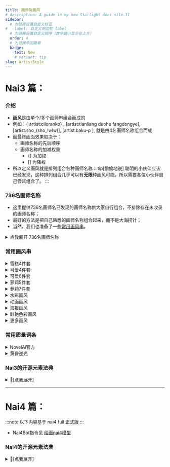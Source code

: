 ```yaml
---
title: 画师及画风
# description: A guide in my new Starlight docs site.11
sidebar:
  # 为链接设置自定义标签
#   label: 自定义侧边栏 label
  # 为链接设置自定义顺序（数字越小显示在上方）
  order: 4
  # 为链接添加徽章
  badge:
    text: New
    # variant: tip
slug: ArtistStyle
---
```


# Nai3 篇：

### 介绍
- **画风**是由单个/多个画师串组合而成的
- 例如：\{ artist:ciloranko\} , [artist:tianliang duohe fangdongye], [artist:sho_(sho_lwlw)], [artist:baku-p ],  就是由4名画师名称组合而成
- 而最终画面效果取决于：
  - 画师名称的先后顺序
  - 画师名称的加减权重
    - \{\} 为加权
    - [] 为降权
- 所以定义画风就是排列组合各种画师名称
:::tip[偷偷地说]
聪明的小伙伴应该已经发现，这种排列组合几乎可以有**无限**种画风可能，所以需要各位小伙伴自己尝试组合了。
:::


### 736名画师名称
- 这里提供736名画师名已发现的画师名称供大家自行组合，不排除存在未收录的画师名称；
- 最好的方法是把自己熟悉的画师名称组合起来，而不是大海捞针；
- 当然，我们也准备了一些[常用画风串](#常用画风串)。

<details>
<summary>点我展开 736名画师名称</summary>

:::danger[注意！]
仅供群友查阅，未经允许谢绝转载
:::

```text title="736名画师名称"
artist:ciloranko,
artist:tianliang_duohe_fangdongye,
artist:ningen_mame,
artist:sho_(sho_lwlw),
artist:rhasta,
artist:wlop,
artist:kedama_milk,
artist:ask_(askzy),
artist:as109,
artist:mika_pikazo,
artist:ke-ta,
artist:WANKE,
artist:fuzichoco,
artist:modare,
artist:onineko,
artist:yoneyama_mai,
artist:reoen,
artist:chen_bin,
artist:kawacy,
artist:mignon,
artist:hiten,
artist:ATDAN,
artist:miv4t,
artist:henreader,
artist:sy4,
artist:rei_(sanbonzakura),
artist:mochizuki_kei,
artist:Rella,
artist:anmi,
artist:tidsean,
artist:minaba_hideo,
artist:akizero1510,
artist:cierra_(ra-bit),
artist:kantoku,
artist:cogecha,
artist:ogipote,
artist:kazutake_hazano,
artist:fujiyama,
artist:omone_hokoma_agm,
artist:amazuyu_tatsuki,
artist:toosaka_asagi,
artist:fkey,
artist:miyuki_(miyuki0529),
artist:hitomaru,
artist:alphonse_(white_datura),
artist:akakura,
artist:sheya,
artist:gomzi,
artist:kousaki_rui,
artist:cutesexyrobutts,
artist:liduke,
artist:40hara,
artist:ikeuchi_tanuma,
artist:konya_karasue,
artist:lam_(ramdayo),
artist:nardack,
artist:xinzoruo,
artist:icomochi,
artist:phantom_ix_row,
artist:namie,
artist:pigeon666,
artist:demizu_posuka,
artist:onono_imoko,
artist:shion_(mirudakemann),
artist:rurudo,
artist:binggong_asylum,
artist:tokkyu,
artist:asakuraf,
artist:kuzuvine,
artist:jyt,
artist:maccha_(mochancc),
artist:hxxg,
artist:fagi_(kakikaki),
artist:yoshida_akihiko,
artist:chiaroscuro,
artist:you_shimizu,
artist:kukka,
artist:infukun,
artist:kaamin_(mariarose753),
artist:ishiyumi,
artist:naga_u,
artist:tyakomes,
artist:momoco,
artist:Torino,
artist:houkisei,
artist:yushe_quetzalli,
artist:dino_(dinoartforame),
artist:meion,
artist:yuuhagi_(amaretto-no-natsu),
artist:quasarcake,
artist:fajyobore,
artist:hiro_(dismaless),
artist:miyase_mahiro,
artist:piromizu,
artist:shimatani_azu,
artist:maeka_(kumaekake),
artist:ru_zhai,
artist:shanyao_jiang_tororo,
artist:ryou(ryoutarou),
artist:alchemaniac,
artist:karasu_raven,
artist:hoji(hooooooooji1029),
artist:kinhasu,
artist:momoko_(momopoco),
artist:yuuji_(and),
artist:milk_panda,
artist:yoshinari_you,
artist:baku-p,
artist:zhibuji_loom,
artist:asanagi,
artist:piyodera_mucha,
artist:eufoniuz,
artist:banishment,
artist:mikozin,
artist:yonchan,
artist:pottsness,
artist:shiro9jira,
artist:xilmo,
artist:tsubasa_tsubasa,
artist:redrop,
artist:aki99,
artist:dishwasher1910,
artist:potg(piotegu),
artist:nikorashi-ka,
artist:katahira_masashi,
artist:mikaze_oto,
artist:enkyo_yuuichirou,
artist:ohisashiburi,
artist:gusha_s,
artist:hews,
artist:noyu_(noyu23386566),
artist:nekojira,
artist:zuizi,
artist:observerz,
artist:u_u_zan,
artist:necomi,
artist:ashima_takumi,
artist:hisona_(suaritesumi),
artist:milkychu,
artist:sofra,
artist:yamakawa,
artist:nonco,
artist:daizu_(melon-lemon),
artist:refeia,
artist:sakura_(39ra),
artist:simao_(x_x36131422),
artist:misaka_12003-gou,
artist:cui_(jidanhaidaitang),
artist:nixeu,
artist:bee_(deadflow),
artist:beni_shake,
artist:toi8,
artist:shexyo,
artist:fishine,
artist:ireading,
artist:timbougami,
artist:butterchalk,
artist:happoubi_jin,
artist:rebecca_(keinelove),
artist:mamimi_(mamamimi),
artist:yago8_pp3,
artist:murata_range,
artist:morino_hon,
artist:harada_takehito,
artist:taitai,
artist:luicent,
artist:sumiyao_(amam),
artist:astg,
artist:yamamomo_(plank),
artist:blue-senpai,
artist:tsukareta_san,
artist:aikome_(haikome),
artist:kurumi_(recycllamo),
artist:nekoda_(maoda),
artist:healthyman,
artist:Morikura_En,
artist:wagashi_(dagashiya),
artist:himura_kiseki,
artist:tachikawa_mushimaro,
artist:novelace,
artist:shigure_ui,
artist:alpha_(alpha91),
artist:sencha_(senchat),
artist:say_hana,
artist:dungeon_meshi,
artist:konbu_wakame,
artist:menyoujan,
artist:alp,
artist:murata_yuusuke,
artist:QYS3,
artist:hisakata_souji,
artist:achiki,
artist:skyrick9413,
artist:ishikei,
artist:mashiro_shiki,
artist:silvertsuki,
artist:OKAZU,
artist:chyoel,
artist:norza,
artist:yd_(orange_maru),
artist:rucaco,
artist:himitsu_(hi_mi_tsu_2),
artist:yumenouchi_chiharu,
artist:azuuru,
artist:djheycha,
artist:ponzu(catponz),
artist:stu_dts,
artist:Kyokucho,
artist:kamitoge_supino,
artist:kitaku_(nakamachi_machi),
artist:mandrill,
artist:parsley-f,
artist:dsmile,
artist:ebimomo,
artist:shuri_(84k),
artist:echj,
artist:6_(yuchae),
artist:nadegata,
artist:k00s,
artist:naruse_hirofumi,
artist:quan_(kurisu_tina),
artist:agoto,
artist:popqn,
artist:ribiadan,
artist:qosic,
artist:deadnooodles,
artist:mamuru,
artist:shnva,
artist:ran'ou_(tamago_no_kimi),
artist:ayu_(mog),
artist:sasairebun,
artist:waterkuma,
artist:m_k,
artist:migolu,
artist:rune_(dualhart),
artist:fuya_(tempupupu),
artist:donguri_suzume,
artist:kaede_(sayappa),
artist:rinotuna,
artist:kokaki_mumose,
artist:risui_(suzu_rks),
artist:mochirong,
artist:sora_72-iro,
artist:gawako,
artist:watao,
artist:kase_daiki,
artist:toshizou_(0714),
artist:remsrar,
artist:hayana_neru,
artist:neco,
artist:rokita,
artist:puuzaki_puuna,
artist:mochi_(circle_rin),
artist:fumio_(rsqkr),
artist:huanxiang_heitu,
artist:creayus,
artist:wang_xi,
artist:kinta_(distortion),
artist:misaki12003,
artist:kitada_mo,
artist:bacius,
artist:beijuu,
artist:bukurote,
artist:songjikyo,
artist:shisantian,
artist:ttosom,
artist:KuroBlood,
artist:eip_(pepai),
artist:rukako,
artist:memmo,
artist:hoshi_(snacherubi),
artist:nibiiro_shizuka,
artist:shiratama_(shiratamaco),
artist:bm_tol,
artist:ebifurya,
artist:poco(asahi_age),
artist:nanase_nao,
artist:meito_(maze),
artist:qtonagi,
artist:itomugi-kun,
artist:fujima_takuya,
artist:null_(nyanpyoun),
artist:kani_biimu,
artist:hyouuma,
artist:mafuyu_(chibi21),
artist:mikami_mika,
artist:nuu_(nu-nyu),
artist:amaichi_esora,
artist:amashiro_natsuki,
artist:rubi-samaasanagi,
artist:toraishi_666,
artist:mvv,
artist:saku_usako_(rabbit),
artist:kanzakietc,
artist:sasa_onigiri,
artist:na_tarapisu153,
artist:gochisousama_(tanin050),
artist:takemori_shintarou,
artist:cool-kyou_shinja,
artist:kojima_takeshi,
artist:taketora_suzume,
artist:takeuchi_takashi,
artist:lambda_(kusowarota),
artist:cle_masahiro,
artist:yapo_(croquis_side),
artist:satou_kuuki,
artist:shiokonbu,
artist:zurikishi,
artist:ryota_(ry_o_ta),
artist:kylin,
artist:duoyuanjun,
artist:shimada_fumikane,
artist:ame_(uten_cancel),
artist:Endou_Okito,
artist:oyari_ashito,
artist:tira_27,
artist:void_0,
artist:ogata_tei,
artist:hong_bai,
artist:bigxixi,
artist:allenes,
artist:houraku,
artist:yuno385,
artist:mocha_(cotton),
artist:arsenixc,
artist:hagimorijia,
artist:asou_(asabu202),
artist:sarasadou_dan,
artist:shiina_kuro,
artist:john_kafka,
artist:yueko_(jiayue_wu),
artist:hagi_(ame_hagi),
artist:kuroduki_(pieat),
artist:maeda_hiroyuki,
artist:yutoka_mizu,
artist:suimya,
artist:noco,
artist:miwano_rag,
artist:bow_(bhp),
artist:doujinshi_doujin,
artist:kasumi_(skchkko),
artist:murakami_suigun,
artist:touzai(poppin_phl95),
artist:rolua,
artist:waka(wk4444),
artist:au_(d_elete),
artist:hito_komoru,
artist:zunta,
artist:komota_(kanyou_shoujo),
artist:tabi_(tabisumika),
artist:yuumei,
artist:rin_yuu,
artist:kawakami_masaki,
artist:koh_rd,
artist:k-suwabe,
artist:iuui,
artist:ajishio,
artist:marushin,
artist:solar_(happymonk),
artist:takatsuki_ichi,
artist:bbolalus,
artist:rin31153336,
artist:7010,
artist:yoru_nai,
artist:do_m_kaeru,
artist:hizuki_yayoi,
artist:nikaidou_kou,
artist:kannko_bokujou,
artist:suminagashi,
artist:mokufuu,
artist:koruri,
artist:saru,
artist:romi_(346_ura),
artist:mazjojo,
artist:xssh,
artist:si10ra,
artist:mountain_han,
artist:kahlua,
artist:gin00,
artist:muloli,
artist:higeneko,
artist:goma_satoshi,
artist:potetos7,
artist:azure_(capriccio),
artist:suzumi_(ccroquette),
artist:nanaken_nana,
artist:kotobuki_utage,
artist:shpo,
artist:umishima_senbon,
artist:gsusart,
artist:joman,
artist:shugao,
artist:komeshiro_kasu,
artist:maett,
artist:mo_(kireinamo),
artist:maki_keigo,
artist:maeshima_shigeki,
artist:ssambatea,
artist:miyoshi_yoshimi,
artist:natsuki_teru,
artist:nakano_maru,
artist:dede_(qwea_00000),
artist:takitarou,
artist:shuuko_(s_h_uuko),
artist:mura_karuki,
artist:shacho_(ko_no_ha),
artist:ocha_(popopogg),
artist:kaorihero,
artist:signalviolet,
artist:qi7pi,
artist:baocaizi,
artist:tobimura,
artist:misha_(ohds101),
artist:op_na_yarou,
artist:momose_(oqo),
artist:misekai_555,
artist:kita_senri,
artist:terrajin,
artist:13_(spice!!),
artist:tokiwa_midori_(kyokutou_funamushi),
artist:tama_(tama-s),
artist:tenobe,
artist:203wolves,
artist:matanonki,
artist:topia,
artist:poprication,
artist:barbarian_tk,
artist:nagishiro_mito,
artist:kazepana,
artist:terupancake,
artist:shimhaq,
artist:tsunako,
artist:rosuuri,
artist:shikimi_(yurakuru),
artist:nyum,
artist:rkrk,
artist:syhan,
artist:10mo,
artist:coyucom,
artist:shouu-kun,
artist:gearous,
artist:piripun,
artist:colis,
artist:ponytail_korosuke,
artist:hua_hua_de_meme,
artist:re_ghotion,
artist:hori_(hori_no_su),
artist:wata_(attaka_towel),
artist:saitou_naoki,
artist:koi_(koisan),
artist:idkuroi,
artist:haru_(hiyori-kohal),
artist:tachibana_roku,
artist:midori_foo,
artist:taesi,
artist:inudori,
artist:gya_(144),
artist:clear_glass_(mildmild1311),
artist:ookuma_nekosuke,
artist:gakky,
artist:hajika,
artist:deyui,
artist:kisaragi_yuu_(fallen_sky),
artist:ittokyu,
artist:ucmm,
artist:asatsuki_(fgfff),
artist:hanekoto,
artist:mappaninatta,
artist:kujou_karasuma,
artist:tetsurou_(fe+),
artist:ro\\xa0g\\xa0(oowack),
artist:sogawa,
artist:ainy,
artist:azuumori,
artist:myabit,
artist:miyuki_ruria,
artist:rui_(sugar3),
artist:criis-chan,
artist:aochoku,
artist:mamimu_(ko_cha_22),
artist:kouji_(campus_life),
artist:shirokitsune,
artist:kemachiku,
artist:hagoonha,
artist:haru_(nakajou-28),
artist:luke_(dydansgur),
artist:suisogenshi,
artist:namori,
artist:dadijiji,
artist:reitou_mikan,
artist:yuuka_nonoko,
artist:appleq,
artist:tsukinami_kousuke,
artist:tomozero,
artist:menma_(enaic31),
artist:hoojiro,
artist:turisasu,
artist:momiji_mao,
artist:aak,
artist:yukie_(kusaka_shi),
artist:mamyouda,
artist:miu_(miuuu_721),
artist:lamb-oic029,
artist:rariatto_(ganguri),
artist:keenh,
artist:huwari_(dnwls3010),
artist:mozukuzu_(manukedori),
artist:asazuki_norito,
artist:hyde_(tabakko),
artist:mendou_kusai,
artist:ett,
artist:niichi_(komorebi-palette),
artist:shichigatsu,
artist:akadako,
artist:swordsouls,
artist:sagami_jon,
artist:sui_(suizilla),
artist:dev_(dev0614),
artist:yoon_cook,
artist:nanoless,
artist:kz_oji,
artist:teshima_nari,
artist:yukataro,
artist:honlo,
artist:zuo_daoxing,
artist:yana_mori,
artist:massakasama,
artist:shashaki,
artist:ergot,
artist:nekoya_(liu),
artist:nekoume,
artist:yajuu,
artist:starshadowmagician,
artist:damda,
artist:saiguchi_otoufu,
artist:whoosaku,
artist:reddizen,
artist:sigm@,
artist:katsuobushi_(eba_games),
artist:amezawa_koma,
artist:uenomigi,
artist:kim_eb,
artist:e.o.,
artist:ini_(inunabe00),
artist:tunamayo_(dsasd751),
artist:cocozasa,
artist:mr.lime,
artist:ido_(teketeke),
artist:mochizuki_shiina,
artist:kame_(kamepan44231),
artist:yunamaro,
artist:nekotoufu,
artist:hekiga_(freelot),
artist:jill_07km,
artist:matanukinuki,
artist:kanikama,
artist:sincos,
artist:kouyafu,
artist:atte_nanakusa,
artist:loliconder,
artist:meinoss,
artist:nekonyan,
artist:x,
artist:band-width,
artist:e10,
artist:tooo,
artist:tamanoi_peromekuri,
artist:mx2j,
artist:kobuichi,
artist:tinker_bell,
artist:wasabi_(sekai),
artist:narduck,
artist:kimishima_ao,
artist:Mizumizuni,
artist:kankan33333,
artist:muk_monsieur,
artist:suitenan,
artist:miraa_(chikurin),
artist:isshi_pyuma,
artist:s16xue,
artist:sorairo_len,
artist:dango_(uni_520),
artist:meyoco,
artist:yuzuna99,
artist:yokochou,
artist:bai_lao_shu,
artist:nopossumachine,
artist:amonitto,
artist:falin_thorden,
artist:sawkm,
artist:da_mao_banlangen,
artist:choco_(chocolate_shop),
artist:Fuumi,
artist:Shirabi,
artist:Sayori,
artist:Ichihi,
artist:shoshika8888888,
artist:kurarome,
artist:haneru,
artist:asakai_mocchinu,
artist:monikano,
artist:hakaba_(dairiseki),
artist:shironekoban,
artist:hidulume,
artist:meunhongcha,
artist:jonylaser,
artist:kazuhiro_(tiramisu),
artist:shengtian,
artist:nopetroto,
artist:namiorii,
artist:darklux,
artist:rotroto,
artist:namagome_negi,
artist:shimejinameko,
artist:freng,
artist:riri,
artist:weri,
artist:sciamano240,
artist:pukara,
artist:noah_(tettsui-sole),
artist:OlchaS,
artist:kidmo,
artist:melon22,
artist:kincora,
artist:batako,
artist:38,
artist:kunaboto,
artist:elun_(meido),
artist:kakure_eria,
artist:Jonpei,
artist:icecake,
artist:qizhu,
artist:reeh_(yukuri130),
artist:hougu_souji,
artist:umezawa_itte,
artist:wenquangua,
artist:dokuro_deluxe,
artist:csyday,
artist:mimoza_(96mimo414),
artist:shirable_shiki,
artist:maiqo,
artist:jacknife,
artist:you_guo_chaocai,
artist:douya_(233),
artist:fenrir_(fenriluuu),
artist:gorgeous_mushroom,
artist:yaegashi_nan,
artist:aka_kan,
artist:dm_(dai_miao),
artist:rororogi_mogera,
artist:ideolo,
artist:nababa,
artist:pumpkinspicelatte,
artist:ruton-niki,
artist:asciamano240,
artist:ZED,
artist:carbon12th,
artist:ayagi_daifuku,
artist:usashiro_mani,
artist:phtharticpaul,
artist:Ito_Junji,
artist:atsuage_(kakinop),
artist:tsujii_ruki,
artist:sukja,
artist:takejun,
artist:zantyarz,
artist:saitou_natsuki,
artist:ayul_(ayulneri_92),
artist:yuyu_(yuyuworks),
artist:porforever,
artist:mogumo,
artist:shuz,
artist:saintshiro,
artist:ratatatat74,
artist:harogen_pabirion,
artist:shiroshi_(denpa_eshidan),
artist:kanda_done,
artist:eta,
artist:bison_cangshu,
artist:yunsang,
artist:redi_(rasec_asdjh),
artist:jima,
artist:sarcophage,
artist:bilibili_xiaolu,
artist:Yuko_Shimizu,
artist:kurahana_chinatsu,
artist:ixima,
artist:araki_hirohiko,
artist:tandohark,
artist:muchi_maro,
artist:itou_tatsuya,
artist:hungry_clicker,
artist:imaishi_hiroyuki,
artist:mdf_an,
artist:cha_chya,
artist:ichika_(ichika87),
artist:leviathan_(hikinito0902),
artist:reoenl,
artist:sakimori_(hououbds),
artist:muuran,
artist:nanmokaken,
artist:tokiame,
artist:nineo,
artist:senryoko,
artist:sky_cappuccino,
artist:yuzuyomogi,
artist:riyo_(lyomsnpmp),
artist:kaneko_(bblogtinhan),
artist:xiujia_yihuizi,
artist:shinapuu,
artist:rosumerii,
artist:kishiyo,
artist:ao+beni,
artist:marumoru,
artist:gweda,
artist:kyockcho,
artist:blade_(galaxist),
artist:musashi_(detks),
artist:tomose_shunsaku,
artist:missile228,
artist:kaigen_1025,
artist:nanashi_(nlo),
artist:lm7(op-center),
artist:kuromiya,
artist:avogado6,
artist:tony_taka,
artist:miyo_(ranthath),
artist:daifuku_mame_(kageroudt33),
artist:lpip,
artist:kaninn,
artist:Kinty,
artist:kinako,
artist:tiv,
artist:ixy,
artist:Bae.c,
artist:fangdan_runiu,
```

</details>


### 常用画风串
<details>
<summary>雪糕4件套</summary>

![](../../../assets/artist_img/雪糕4件套_画风.webp)
artist: ciloranko, [Artist: Sho_(sho_LWLW)], [Artist: baku-p], [Artist: Tsubasa_tsubasa],

</details>

<details>
<summary>可爱4件套</summary>

![](../../../assets/artist_img/可爱4件套_画风.webp)
artist:ciloranko , [artist:sho_(sho_lwlw)], [[artist:tianliang_duohe_fangdongye]],[[[[[[artist:kani_biimu]]]]]]

</details>

<details>
<summary>可爱6件套</summary>

![](../../../assets/artist_img/可爱6件套_画风.webp)
artist:ciloranko, [artist:tianliang duohe fangdongye], [artist:sho_(sho_lwlw)], [artist:baku-p], [artist:aki99],

</details>

<details>

<summary>萝莉5件套</summary>

![](../../../assets/artist_img/萝莉5件套_画风.webp)
artist:ciloranko, [artist:tianliang duohe fangdongye], [artist:sho_(sho_lwlw)], [artist:baku-p], [artist:tsubasa_tsubasa],

</details>

<details>
<summary>萝莉7件套</summary>

![](../../../assets/artist_img/萝莉7件套_画风.webp)
artist: ciloranko, [artist: tianliang duohe fangdongye], [artist: sho_(sho_lwlw)], [artist: baku-p], [artist:tsubasa_tsubasa], [[artist:as109]], [[artist:rhasta]],

</details>

<details>
<summary>水彩画风</summary>

![](../../../assets/artist_img/水彩画风_画风.webp)
\{hokori sakuni\}, \{ciloranko\}, \{ke-ta\}, \{houkisei\},\{kedama milk\},

</details>

<details>
<summary>动画画风</summary>

![](../../../assets/artist_img/动画画风_画风.webp)
artist:pu hua, artist:shiratamaco, artist:tianliang duohe fangdongye, 

</details>

<details>
<summary>海报画风</summary>

![](../../../assets/artist_img/海报画风_画风.webp)
artist:ciloranko, \{artist:menthako\}, \{artist:tianliang duohe fangdongye\}, [artist:sho (sho lwlw)], [artist:baku-p], [[[artist:tsubasa tsubasa]]], artist: kemo camotli,

</details>

<details>
<summary>鲜艳色彩画风</summary>

![](../../../assets/artist_img/鲜艳色彩画风_画风.webp)
[artist:ningen_mame], \{\{\{ciloranko}}}, [artist:sho_(sho_lwlw)], [[artist:rhasta]], [artist:wlop], [artist:ke-ta],

</details>

<details>
<summary>更多画风</summary>

（请潜伏在[群里](/aboutus)获取）
![广子](../../../assets/教程中图片/广子.jpg)

</details>

### 常用质量词条

<details>
<summary>NovelAi官方</summary>

best quality, amazing quality, very aesthetic,absurdres

</details>

<details>
<summary>黄昏逆光</summary>

realistic,reverse light,golden light, best quality, amazing quality, very aesthetic,absurdres

</details>

### Nai3的开源元素法典

<details>
<summary>🍓[点我展开]</summary>
<LinkCard
  title="Nai3Bot教程"
  description="与本网站同源"
  href="https://docs.qq.com/sheet/DZWx4cmtudEdiem9w"
/><LinkCard
  title="300画风法典"
  description="NAI3画风收集和研究"
  href="https://www.nep6.com:8806/"
/>
<LinkCard
  title="精简200画师法典"
  description="本表格为精简版纯粹的个人向榜单，内容有不可避的不完善和偏向性等问题"
  href="https://docs.qq.com/sheet/DSUd5eGRCZ0tFcGZJ"
/>
<LinkCard
  title="500画风-NovelAI V3示例"
  description="1.感谢群友们的辛苦付出，经过漫长的测试、整理、编辑，本书于2023年12月5日全面开放。"
  href="https://docs.qq.com/doc/DRFdnb01mQXVBUm12"
/>
<LinkCard
  title="109画风-NovelAI V3"
  description="109画师融合串"
  href="https://docs.google.com/spreadsheets/d/1eGBy8WKavBtG2SKz8p8coP4k-kMilweR70zCMj-QGbM"
/>
<LinkCard
  title="N3tag组合整理"
  description="包含画风、服装、动作等"
  href="https://docs.google.com/spreadsheets/d/1Cmow8ztf5YWyT90lVKSy50d6UN5nQ3TqRRIusP4MyFo/edit?pli=1&gid=737019672#gid=737019672"
/>
<LinkCard
  title="15000张画师参考图片网盘"
  description="2024年1月8日统一的生成參數重新生成了所有樣本"
  href="https://mega.nz/folder/AE8mFI4Z#t2A1tm6HYiXOHOj9Fk8Ncw"
/>
<LinkCard
  title="元素法典第一~五卷"
  description="这是一本免费、开源的法典"
  href="https://docs.qq.com/doc/DWGh4QnZBVlJYRkly"
/>
<LinkCard
  title="NovelAiV3-人物tags"
  description="本文档部分借鉴AI模型博物馆作品《人物tag》"
  href="https://docs.qq.com/sheet/DRFBYSHNoUkRqZlVv?tab=BB08J2"
/>
<LinkCard
  title="服装"
  description="上身 下身 服装穿搭提示词"
  href="https://www.notion.so/ea163bebdce44785adf38041ac35ed6e#6cd3e15dfc3347fb9811bec8bc910c02"
/>


</details>

---

# Nai4 篇：

:::note
以下内容基于 nai4 full 正式版
:::

- Nai4Bot指令见 [绘画nai4模型](../nai3bot指南/绘画nai4模型/#bot指令)

### Nai4的开源元素法典

<details>
<summary>🍈[点我展开]</summary>


<LinkCard
  title="Nai4画风测试1"
  description="基于nai4预览版"
  href="https://docs.qq.com/sheet/DRHFZbHV2eW9JWkFN"
/>


<LinkCard
  title="Nai4画风测试2"
  description="基于nai4 full正式版"
  href="https://docs.google.com/spreadsheets/d/e/2PACX-1vSNQvkv6vK5C12DeLm8FZQQUKkWgKZ3c_XAztLJ2XZ67u8OxwM0dJ50HQf55y31MVd6j3iXkX2Wk7T_/pubhtml#"
/>


<LinkCard
  title="NoobAI-XL画风1"
  description="NoobAI-XL V-Pred 1.0 Version 画风对比"
  href="https://noobai.wall-breaker-no4.xyz/batch/noobai-xl-vpred-1"
/>


<LinkCard
  title="NOOBXL1.0 单画师"
  description="NOOB 1.0版本 8888 单画师测试"
  href="https://docs.qq.com/sheet/DZGxRSXhvcmNmeHFv?tab=9v7zie"
/>

</details>



